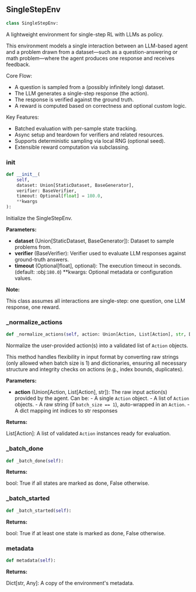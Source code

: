 <a id="camel.environments.single_step"></a>

<a id="camel.environments.single_step.SingleStepEnv"></a>

## SingleStepEnv

```python
class SingleStepEnv:
```

A lightweight environment for single-step RL with LLMs as policy.

This environment models a single interaction between an LLM-based agent
and a problem drawn from a dataset—such as a question-answering or
math problem—where the agent produces one response and receives feedback.

Core Flow:
- A question is sampled from a (possibly infinitely long) dataset.
- The LLM generates a single-step response (the action).
- The response is verified against the ground truth.
- A reward is computed based on correctness and optional custom logic.

Key Features:
- Batched evaluation with per-sample state tracking.
- Async setup and teardown for verifiers and related resources.
- Supports deterministic sampling via local RNG (optional seed).
- Extensible reward computation via subclassing.

<a id="camel.environments.single_step.SingleStepEnv.__init__"></a>

### __init__

```python
def __init__(
    self,
    dataset: Union[StaticDataset, BaseGenerator],
    verifier: BaseVerifier,
    timeout: Optional[float] = 180.0,
    **kwargs
):
```

Initialize the SingleStepEnv.

**Parameters:**

- **dataset** (Union[StaticDataset, BaseGenerator]): Dataset to sample problems from.
- **verifier** (BaseVerifier): Verifier used to evaluate LLM responses against ground-truth answers.
- **timeout** (Optional[float], optional): The execution timeout in seconds. (default: :obj:`180.0`) **kwargs: Optional metadata or configuration values.

**Note:**

This class assumes all interactions are single-step: one question,
one LLM response, one reward.

<a id="camel.environments.single_step.SingleStepEnv._normalize_actions"></a>

### _normalize_actions

```python
def _normalize_actions(self, action: Union[Action, List[Action], str, Dict[int, str]]):
```

Normalize the user-provided action(s) into a validated list
of `Action` objects.

This method handles flexibility in input format by converting
raw strings (only allowed when batch size is 1) and dictionaries,
ensuring all necessary structure and integrity checks on
actions (e.g., index bounds, duplicates).

**Parameters:**

- **action** (Union[Action, List[Action], str]): The raw input action(s) provided by the agent. Can be: - A single `Action` object. - A list of `Action` objects. - A raw string (if `batch_size == 1`), auto-wrapped in an `Action`. - A dict mapping int indices to str responses

**Returns:**

  List[Action]: A list of validated `Action` instances
ready for evaluation.

<a id="camel.environments.single_step.SingleStepEnv._batch_done"></a>

### _batch_done

```python
def _batch_done(self):
```

**Returns:**

  bool: True if all states are marked as done, False otherwise.

<a id="camel.environments.single_step.SingleStepEnv._batch_started"></a>

### _batch_started

```python
def _batch_started(self):
```

**Returns:**

  bool: True if at least one state is marked as done, False
otherwise.

<a id="camel.environments.single_step.SingleStepEnv.metadata"></a>

### metadata

```python
def metadata(self):
```

**Returns:**

  Dict[str, Any]: A copy of the environment's metadata.
